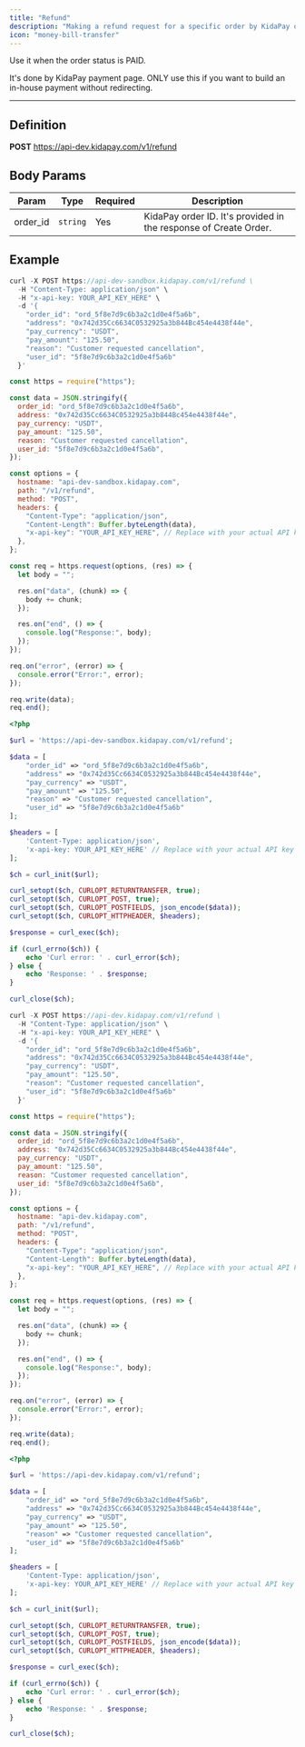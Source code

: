 ```yaml
---
title: "Refund"
description: "Making a refund request for a specific order by KidaPay order ID."
icon: "money-bill-transfer"
---
```


Use it when the order status is PAID.

It's done by KidaPay payment page. ONLY use this if you want to build an in-house payment without redirecting.

---

## Definition

**POST** https://api-dev.kidapay.com/v1/refund

## Body Params

<table>
  <thead>
    <tr>
      <th>Param</th>
      <th>Type</th>
      <th>Required</th>
      <th>Description</th>
    </tr>
  </thead>
  <tbody>
    <tr>
      <td>order_id</td>
      <td>
        <code>string</code>
      </td>
      <td>Yes</td>
      <td>KidaPay order ID. It's provided in the response of Create Order.</td>
    </tr>
  </tbody>
</table>

## Example

<Tabs>
    <Tab value="sandbox" title="Sandbox" default>

<Tabs>
    <Tab value="sandbox" title="cURL" default>

```jsx
curl -X POST https://api-dev-sandbox.kidapay.com/v1/refund \
  -H "Content-Type: application/json" \
  -H "x-api-key: YOUR_API_KEY_HERE" \
  -d '{
    "order_id": "ord_5f8e7d9c6b3a2c1d0e4f5a6b",
    "address": "0x742d35Cc6634C0532925a3b844Bc454e4438f44e",
    "pay_currency": "USDT",
    "pay_amount": "125.50",
    "reason": "Customer requested cancellation",
    "user_id": "5f8e7d9c6b3a2c1d0e4f5a6b"
  }'
```

  </Tab>

  <Tab value="node" title="Node">

```js
const https = require("https");

const data = JSON.stringify({
  order_id: "ord_5f8e7d9c6b3a2c1d0e4f5a6b",
  address: "0x742d35Cc6634C0532925a3b844Bc454e4438f44e",
  pay_currency: "USDT",
  pay_amount: "125.50",
  reason: "Customer requested cancellation",
  user_id: "5f8e7d9c6b3a2c1d0e4f5a6b",
});

const options = {
  hostname: "api-dev-sandbox.kidapay.com",
  path: "/v1/refund",
  method: "POST",
  headers: {
    "Content-Type": "application/json",
    "Content-Length": Buffer.byteLength(data),
    "x-api-key": "YOUR_API_KEY_HERE", // Replace with your actual API key
  },
};

const req = https.request(options, (res) => {
  let body = "";

  res.on("data", (chunk) => {
    body += chunk;
  });

  res.on("end", () => {
    console.log("Response:", body);
  });
});

req.on("error", (error) => {
  console.error("Error:", error);
});

req.write(data);
req.end();
```

  </Tab>  
  <Tab value="php" title="PHP">

```php
<?php

$url = 'https://api-dev-sandbox.kidapay.com/v1/refund';

$data = [
    "order_id" => "ord_5f8e7d9c6b3a2c1d0e4f5a6b",
    "address" => "0x742d35Cc6634C0532925a3b844Bc454e4438f44e",
    "pay_currency" => "USDT",
    "pay_amount" => "125.50",
    "reason" => "Customer requested cancellation",
    "user_id" => "5f8e7d9c6b3a2c1d0e4f5a6b"
];

$headers = [
    'Content-Type: application/json',
    'x-api-key: YOUR_API_KEY_HERE' // Replace with your actual API key
];

$ch = curl_init($url);

curl_setopt($ch, CURLOPT_RETURNTRANSFER, true);
curl_setopt($ch, CURLOPT_POST, true);
curl_setopt($ch, CURLOPT_POSTFIELDS, json_encode($data));
curl_setopt($ch, CURLOPT_HTTPHEADER, $headers);

$response = curl_exec($ch);

if (curl_errno($ch)) {
    echo 'Curl error: ' . curl_error($ch);
} else {
    echo 'Response: ' . $response;
}

curl_close($ch);

```

  </Tab>  
  
</Tabs>

  </Tab>

  <Tab value="live" title="Live">

<Tabs>
    <Tab value="sandbox" title="cURL" default>

```jsx
curl -X POST https://api-dev.kidapay.com/v1/refund \
  -H "Content-Type: application/json" \
  -H "x-api-key: YOUR_API_KEY_HERE" \
  -d '{
    "order_id": "ord_5f8e7d9c6b3a2c1d0e4f5a6b",
    "address": "0x742d35Cc6634C0532925a3b844Bc454e4438f44e",
    "pay_currency": "USDT",
    "pay_amount": "125.50",
    "reason": "Customer requested cancellation",
    "user_id": "5f8e7d9c6b3a2c1d0e4f5a6b"
  }'
```

  </Tab>

  <Tab value="node" title="Node">

```js
const https = require("https");

const data = JSON.stringify({
  order_id: "ord_5f8e7d9c6b3a2c1d0e4f5a6b",
  address: "0x742d35Cc6634C0532925a3b844Bc454e4438f44e",
  pay_currency: "USDT",
  pay_amount: "125.50",
  reason: "Customer requested cancellation",
  user_id: "5f8e7d9c6b3a2c1d0e4f5a6b",
});

const options = {
  hostname: "api-dev.kidapay.com",
  path: "/v1/refund",
  method: "POST",
  headers: {
    "Content-Type": "application/json",
    "Content-Length": Buffer.byteLength(data),
    "x-api-key": "YOUR_API_KEY_HERE", // Replace with your actual API key
  },
};

const req = https.request(options, (res) => {
  let body = "";

  res.on("data", (chunk) => {
    body += chunk;
  });

  res.on("end", () => {
    console.log("Response:", body);
  });
});

req.on("error", (error) => {
  console.error("Error:", error);
});

req.write(data);
req.end();
```

  </Tab>  
  <Tab value="php" title="PHP">

```php
<?php

$url = 'https://api-dev.kidapay.com/v1/refund';

$data = [
    "order_id" => "ord_5f8e7d9c6b3a2c1d0e4f5a6b",
    "address" => "0x742d35Cc6634C0532925a3b844Bc454e4438f44e",
    "pay_currency" => "USDT",
    "pay_amount" => "125.50",
    "reason" => "Customer requested cancellation",
    "user_id" => "5f8e7d9c6b3a2c1d0e4f5a6b"
];

$headers = [
    'Content-Type: application/json',
    'x-api-key: YOUR_API_KEY_HERE' // Replace with your actual API key
];

$ch = curl_init($url);

curl_setopt($ch, CURLOPT_RETURNTRANSFER, true);
curl_setopt($ch, CURLOPT_POST, true);
curl_setopt($ch, CURLOPT_POSTFIELDS, json_encode($data));
curl_setopt($ch, CURLOPT_HTTPHEADER, $headers);

$response = curl_exec($ch);

if (curl_errno($ch)) {
    echo 'Curl error: ' . curl_error($ch);
} else {
    echo 'Response: ' . $response;
}

curl_close($ch);

```

  </Tab>  
  
</Tabs>

  </Tab>  
  
</Tabs>

